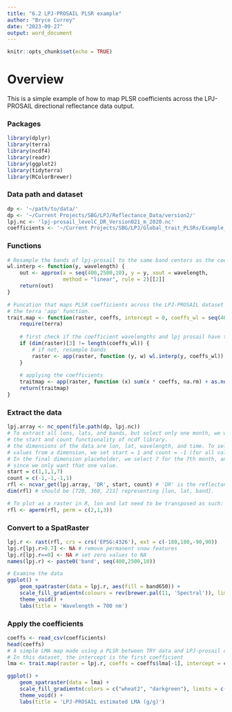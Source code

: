 ```yaml
---
title: "6.2 LPJ-PROSAIL PLSR example"
author: "Bryce Currey"
date: "2023-09-27"
output: word_document
---
```


```r
knitr::opts_chunk$set(echo = TRUE)
```

# Overview
This is a simple example of how to map PLSR coefficients across the LPJ-PROSAIL directional reflectance data output.

### Packages
```r
library(dplyr)
library(terra)
library(ncdf4)
library(readr)
library(ggplot2)
library(tidyterra)
library(RColorBrewer)
```


### Data path and dataset
```r
dp <- '~/path/to/data/'
dp <- '~/Current Projects/SBG/LPJ/Reflectance_Data/version2/'
lpj.nc <- 'lpj-prosail_levelC_DR_Version021_m_2020.nc'
coefficients <- '~/Current Projects/SBG/LPJ/Global_trait_PLSRs/Example_LPJ-PROSAIL_PLSR_coefficients.csv'
```


### Functions 
```r
# Resample the bands of lpj-prosail to the same band centers as the coefficient data
wl.interp <- function(y, wavelength) {
    out <- approx(x = seq(400,2500,10), y = y, xout = wavelength, 
                  method = "linear", rule = 2)[[2]]
    return(out)
}

# Funcation that maps PLSR coefficients across the LPJ-PROSAIL dataset using 
# the terra 'app' function.
trait.map <- function(raster, coeffs, intercept = 0, coeffs_wl = seq(400,2500,10), na.rm = F) {
    require(terra)
    
    # first check if the coefficient wavelengths and lpj prosail have the same bands
    if (dim(raster)[3] != length(coeffs_wl)) {
        # if not, resample bands
        raster <- app(raster, function (y, w) wl.interp(y, coeffs_wl))
    }
    
    # applying the coefficients
    traitmap <- app(raster, function (x) sum(x * coeffs, na.rm) + as.numeric(intercept))
    return(traitmap)    
}
```


### Extract the data 
```r
lpj.array <- nc_open(file.path(dp, lpj.nc))
# To extract all lons, lats, and bands, but select only one month, we will use 
# the start and count functionality of ncdf library.
# the dimensions of the data are lon, lat, wavelength, and time. To select all
# values from a dimension, we set start = 1 and count = -1 (for all values). 
# In the final dimension placeholder, we select 7 for the 7th month, and 1 
# since we only want that one value.
start = c(1,1,1,7) 
count = c(-1,-1,-1,1)
rfl <- ncvar_get(lpj.array, 'DR', start, count) # 'DR' is the reflectance stream.
dim(rfl) # should be [720, 360, 211] representing [lon, lat, band].

# To plot as a raster in R, lon and lat need to be transposed as such:
rfl <- aperm(rfl, perm = c(2,1,3))
```


### Convert to a SpatRaster 
```r
lpj.r <- rast(rfl, crs = crs('EPSG:4326'), ext = c(-180,180,-90,90))
lpj.r[lpj.r>0.7] <- NA # remove permanent snow features
lpj.r[lpj.r==0] <- NA # set zero values to NA
names(lpj.r) <- paste0('band', seq(400,2500,10))

# Examine the data
ggplot() +
    geom_spatraster(data = lpj.r, aes(fill = band650)) +
    scale_fill_gradientn(colours = rev(brewer.pal(11, 'Spectral')), limits = c(0,0.5), na.value = 'transparent') +
    theme_void() +
    labs(title = 'Wavelength = 700 nm')
```


### Apply the coefficients 
```r
coeffs <- read_csv(coefficients)
head(coeffs)
# A simple LMA map made using a PLSR between TRY data and LPJ-prosail data
# In this dataset, the intercept is the first coefficient
lma <- trait.map(raster = lpj.r, coeffs = coeffs$lma[-1], intercept = coeffs$lma[1])

ggplot() +
    geom_spatraster(data = lma) +
    scale_fill_gradientn(colors = c("wheat2", "darkgreen"), limits = c(0.25, 0.4), na.value = 'transparent') +
    theme_void() +
    labs(title = 'LPJ-PROSAIL estimated LMA (g/g)')
```